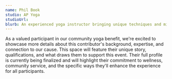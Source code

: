 ```yaml
---
name: Phil Book
studio: AP Yoga
studioUrl: 
blurb: An experienced yoga instructor bringing unique techniques and mindful practices to our benefit event. Their guidance creates a welcoming space for practitioners of all levels.
---
```


As a valued participant in our community yoga benefit, we're excited to showcase more details about this contributor's background, expertise, and connection to our cause. This space will feature their unique story, qualifications, and what draws them to support this event. Their full profile is currently being finalized and will highlight their commitment to wellness, community service, and the specific ways they'll enhance the experience for all participants.



